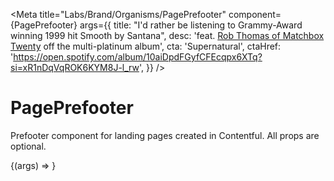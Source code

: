 
<Meta
  title="Labs/Brand/Organisms/PagePrefooter"
  component={PagePrefooter}
  args={{
    title:
      "I'd rather be listening to Grammy-Award winning 1999 hit Smooth by Santana",
    desc:
      'feat. [Rob Thomas of Matchbox Twenty](https://en.wikipedia.org/wiki/Rob_Thomas_(musician)) off the multi-platinum album',
    cta: 'Supernatural',
    ctaHref:
      'https://open.spotify.com/album/10aiDpdFGyfCFEcqpx6XTq?si=xR1nDqVqROK6KYM8J-l_rw',
  }}
/>

# PagePrefooter

<StoryStatus status="volatile" />

Prefooter component for landing pages created in Contentful. All props are optional.

<Canvas withSource="open">
  <Story name="PagePrefooter">{(args) => <PagePrefooter {...args} />}</Story>
</Canvas>

<Props story="PagePrefooter" of={PagePrefooter} />
